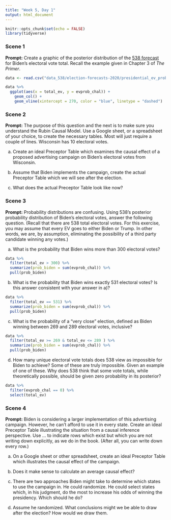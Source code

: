 ```yaml
---
title: "Week 5, Day 1"
output: html_document
---
```


```r
knitr::opts_chunk$set(echo = FALSE)
library(tidyverse)
```


### Scene 1

**Prompt:** Create a graphic of the posterior distribution of the [538 forecast](https://projects.fivethirtyeight.com/2020-election-forecast/) for Biden's electoral vote total. Recall the example given in Chapter 3 of *The Primer*.

```r
data <- read.csv("data_538/election-forecasts-2020/presidential_ev_probabilities_2020.csv") 

data %>%
  ggplot(aes(x = total_ev, y = evprob_chal)) + 
    geom_col() +
    geom_vline(xintercept = 270, color = "blue", linetype = "dashed")

```


### Scene 2

**Prompt:** The purpose of this question and the next is to make sure you understand the Rubin Causal Model. Use a Google sheet, or a spreadsheet of your choice, to create the necessary tables. Most will just require a couple of lines. Wisconsin has 10 electoral votes.

a) Create an ideal Preceptor Table which examines the causal effect of a proposed advertising campaign on Biden's electoral votes from Wisconsin. 

b) Assume that Biden implements the campaign, create the actual Preceptor Table which we will see after the election.

c) What does the actual Preceptor Table look like now?


### Scene 3

**Prompt:** Probability distributions are confusing. Using 538's posterior probability distribution of Biden's electoral votes, answer the following question. (Recall that there are 538 total electoral votes. For this exercise, you may assume that every EV goes to either Biden or Trump. In other words, we are, by assumption, eliminating the possibility of a third party candidate winning any votes.)

a) What is the probability that Biden wins more than 300 electoral votes?

```r
data %>%
  filter(total_ev > 300) %>%
  summarize(prob_biden = sum(evprob_chal)) %>%
  pull(prob_biden)
```

b) What is the probability that Biden wins exactly 531 electoral votes? Is this answer consistent with your answer in a)?

```r
data %>%
  filter(total_ev == 531) %>%
  summarize(prob_biden = sum(evprob_chal)) %>%
  pull(prob_biden)
```

c) What is the probability of a "very close" election, defined as Biden winning between 269 and 289 electoral votes, inclusive?

```r
data %>%
  filter(total_ev >= 269 & total_ev <= 289 ) %>%
  summarize(prob_biden = sum(evprob_chal)) %>%
  pull(prob_biden)
```

d) How many unique electoral vote totals does 538 view as impossible for Biden to achieve? Some of these are truly impossible. Given an example of one of these. Why does 538 think that some vote totals, while theoretically possible, should be given zero probability in its posterior?

```r
data %>%
  filter(evprob_chal == 0) %>%
  select(total_ev)
```


### Scene 4

**Prompt:** Biden is considering a larger implementation of this advertising campaign. However, he can't afford to use it in every state. Create an ideal Preceptor Table illustrating the situation from a causal inference perspective. Use ... to indicate rows which exist but which you are not writing down explicitly, as we do in the book. (After all, you can write down every row.)

a) On a Google sheet or other spreadsheet, create an ideal Preceptor Table which illustrates the causal effect of the campaign.

b) Does it make sense to calculate an average causal effect?

c) There are two approaches Biden might take to determine which states to use the campaign in. He could randomize. He could select states which, in his judgment, do the most to increase his odds of winning the presidency. Which should he do?

d) Assume he randomized. What conclusions might we be able to draw after the election? How would we draw them.

